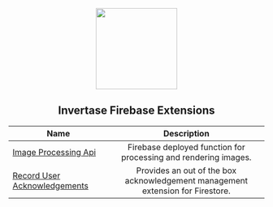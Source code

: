 <p align="center">
  <img
    src="https://static.invertase.io/assets/invertase/invertase-rounded-avatar.png"
    width="160"
  />
  <h2 align="center">Invertase Firebase Extensions</h2>
</p>

| Name                                                               |                                  Description                                   |
| ------------------------------------------------------------------ | :----------------------------------------------------------------------------: |
| [Image Processing Api](/image-processing-api)                      |        Firebase deployed function for processing and rendering images.         |
| [Record User Acknowledgements](/firestore-record-acknowledgements) | Provides an out of the box acknowledgement management extension for Firestore. |
